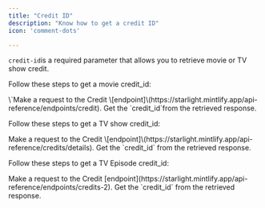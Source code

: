 ```yaml
---
title: "Credit ID"
description: "Know how to get a credit ID"
icon: 'comment-dots'

---
```


`credit-id`is a required parameter that allows you to retrieve movie or TV show credit.

Follow these steps to get a movie credit\_id:

<Steps>
  <Step title="Step 1">
    \`Make a request to the Credit \[endpoint]\(https://starlight.mintlify.app/api-    reference/endpoints/credit).
  </Step>

  <Step title="Step 2">
    Get the `credit_id`from the retrieved response.
  </Step>
</Steps>

Follow these steps to get a TV show credit\_id:

<Steps>
  <Step title="Step 1">
    Make a request to the Credit \[endpoint]\(https://starlight.mintlify.app/api-  reference/credits/details).
  </Step>

  <Step title="Step 2">
    Get the `credit_id` from the retrieved response.
  </Step>
</Steps>

Follow these steps to get a TV Episode credit\_id:

<Steps>
  <Step title="Step 1">
    Make a request to the Credit [endpoint](https://starlight.mintlify.app/api-reference/endpoints/credits-2).
  </Step>

  <Step title="Step 2">
    Get the `credit_id` from the retrieved response.
  </Step>
</Steps>